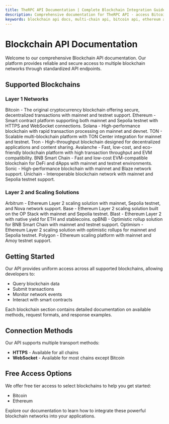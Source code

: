 ```yaml
---
title: TheRPC API Documentation | Complete Blockchain Integration Guide
description: Comprehensive documentation for TheRPC API - access Bitcoin, Ethereum, Solana, BNB Smart Chain, TON, Arbitrum, Avalanche, Base, Blast, opBNB, Optimism, Polygon, Sonic, Tron, and Unichain through a unified API interface with detailed guides and implementation examples
keywords: blockchain api docs, multi-chain api, bitcoin api, ethereum api, solana api, bnb chain api, ton api, arbitrum api, avalanche api, base api, blast api, opbnb api, optimism api, polygon api, sonic api, tron api, unichain api, blockchain integration, web3 development, blockchain documentation
---
```


# Blockchain API Documentation

Welcome to our comprehensive Blockchain API documentation. Our platform provides reliable and secure access to multiple blockchain networks through standardized API endpoints.

## Supported Blockchains

### Layer 1 Networks
<Link to="/docs/bitcoin">Bitcoin</Link> - The original cryptocurrency blockchain offering secure, decentralized transactions with mainnet and testnet support.
<Link to="/docs/ethereum">Ethereum</Link> - Smart contract platform supporting both mainnet and Sepolia testnet with HTTPS and WebSocket connections.
<Link to="/docs/solana">Solana</Link> - High-performance blockchain with rapid transaction processing on mainnet and devnet.
<Link to="/docs/ton">TON</Link> - Scalable multi-blockchain platform with TON Center integration for mainnet and testnet.
<Link to="/docs/tron">Tron</Link> - High-throughput blockchain designed for decentralized applications and content sharing.
<Link to="/docs/avalanche">Avalanche</Link> - Fast, low-cost, and eco-friendly blockchain platform with high transaction throughput and EVM compatibility.
<Link to="/docs/bsc">BNB Smart Chain</Link> - Fast and low-cost EVM-compatible blockchain for DeFi and dApps with mainnet and testnet environments.
<Link to="/docs/sonic">Sonic</Link> - High-performance blockchain with mainnet and Blaze network support.
<Link to="/docs/unichain">Unichain</Link> - Interoperable blockchain network with mainnet and Sepolia testnet support.

### Layer 2 and Scaling Solutions
<Link to="/docs/arbitrum">Arbitrum</Link> - Ethereum Layer 2 scaling solution with mainnet, Sepolia testnet, and Nova network support.
<Link to="/docs/base">Base</Link> - Ethereum Layer 2 scaling solution built on the OP Stack with mainnet and Sepolia testnet.
<Link to="/docs/blast">Blast</Link> - Ethereum Layer 2 with native yield for ETH and stablecoins.
<Link to="/docs/op_bnb">opBNB</Link> - Optimistic rollup solution for BNB Smart Chain with mainnet and testnet support.
<Link to="/docs/optimism">Optimism</Link> - Ethereum Layer 2 scaling solution with optimistic rollups for mainnet and Sepolia testnet.
<Link to="/docs/polygon">Polygon</Link> - Ethereum scaling platform with mainnet and Amoy testnet support.

## Getting Started

Our API provides uniform access across all supported blockchains, allowing developers to:

- Query blockchain data
- Submit transactions
- Monitor network events
- Interact with smart contracts

Each blockchain section contains detailed documentation on available methods, request formats, and response examples.

## Connection Methods

Our API supports multiple transport methods:
- **HTTPS** - Available for all chains
- **WebSocket** - Available for most chains except Bitcoin

## Free Access Options

We offer free tier access to select blockchains to help you get started:
- Bitcoin
- Ethereum

Explore our documentation to learn how to integrate these powerful blockchain networks into your applications.

